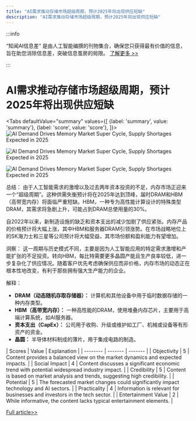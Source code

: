 ```yaml
---
title: "AI需求推动存储市场超级周期，预计2025年将出现供应短缺"
description: "AI需求推动存储市场超级周期，预计2025年将出现供应短缺"
---
```



:::info

“知闻AI信息差“ 是由人工智能编撰的刊物集合，确保您只获得最有价值的信息，旨在助您消除信息差，突破信息茧房的局限。  [了解更多 >>](/)

:::

# AI需求推动存储市场超级周期，预计2025年将出现供应短缺


<Tabs
	defaultValue="summary"
	values={[
	{label: 'summary', value: 'summary'},
	{label: 'score', value: 'score'},
]}>
<TabItem value="summary">
<img
  src="https://image.informedainews.com/2024/06/10/AI-RrV-1717983345-0.jpg"
  alt="AI Demand Drives Memory Market Super Cycle, Supply Shortages Expected in 2025"
/>

<img
  src="https://image.informedainews.com/2024/06/10/AI-B5R-1717983345-1.jpg"
  alt="AI Demand Drives Memory Market Super Cycle, Supply Shortages Expected in 2025"
/>

<img
  src="https://image.informedainews.com/2024/06/10/AI-58C-1717983345-2.jpg"
  alt="AI Demand Drives Memory Market Super Cycle, Supply Shortages Expected in 2025"
/>



总结：
由于人工智能需求的激增以及过去两年资本投资的不足，内存市场正迎来一个“超级周期”。这种供需失衡预计将在2025年达到顶峰，届时DRAM和HBM（高带宽内存）将面临严重短缺。HBM，一种专为高性能计算设计的特殊类型DRAM，其需求将急剧上升，可能占到DRAM总使用量的30%。

自2022年以来，新制造设施的缺乏和资本支出的减少加剧了供应紧张。内存产品的价格预计将大幅上涨，其中HBM和服务器DRAM引领涨势。在市场战略地位上的SK海力士和三星等公司预计将大幅受益，其市场份额和盈利能力有望增加。

洞察：
这一周期与历史模式不同，主要是因为人工智能应用的特定需求激增和产能扩张的不足投资。转向HBM，每比特需要更多晶圆产能且生产良率较低，进一步复杂化了供应情况。随着客户优先考虑确保供应而非价格，内存市场的动态正在根本性地改变，有利于那些拥有强大生产能力的企业。

解释：
- **DRAM（动态随机存取存储器）：** 计算机和其他设备中用于临时数据存储的一种内存类型。
- **HBM（高带宽内存）：** 一种高性能的DRAM，使用堆叠内存芯片，主要用于高端计算系统，如AI服务器。
- **资本支出（CapEx）：** 公司用于收购、升级或维护如工厂、机械或设备等有形资产的资金。
- **晶圆：** 半导体材料制成的薄片，用于集成电路的制造。
</TabItem>
<TabItem value="score">
	| Scores     | Value   | Explanation |
	| -------- | ------- | ------- |
	| Objectivity  | 5    | Content provides a balanced view on the market dynamics and expected impacts.    |
	| Social Impact | 4     | Content discusses a significant economic trend with potential widespread industry impact.    |
	| Credibility    | 5    | Content is based on market analysis and trends, suggesting high credibility.    |
	| Potential    | 5    | The forecasted market changes could significantly impact technology and AI sectors.    |
	| Practicality    | 4    | Information is relevant for businesses and investors in the tech sector.    |
	| Entertainment Value    | 2    | While informative, the content lacks typical entertainment elements.    |
</TabItem>
</Tabs>

[Full article>>](https://wallstreetcn.com/articles/3716853)
